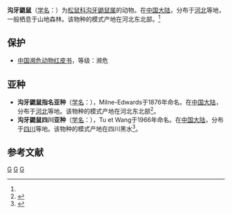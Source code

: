 {{Speciesbox
| taxon = Aeretes melanopterus
| binomial_authority = (Milne-Edwards, 1867)<ref name='id821'>{{cite web| url =http://www.bioinfo.cn/db05/BjdwSpecies.php?action=view&id=821| title =沟牙鼯鼠| work =《中国动物物种编目数据库》| publisher =中国科学院微生物研究所| author =中国科学院动物研究所| accessdate =2009-03-27| deadurl =yes| archiveurl =https://web.archive.org/web/20160305003944/http://www.bioinfo.cn/db05/BjdwSpecies.php?action=view&id=821| archivedate =2016-03-05}}</ref>
}}

'''沟牙鼯鼠'''（[[学名|学名]]：{{lang|la|''Aeretes melanopterus''}}）为[[松鼠科|松鼠科]][[沟牙鼯鼠属|沟牙鼯鼠属]]的动物。在[[中国大陆|中国大陆]]，分布于[[河北|河北]]等地，一般栖息于山地森林。该物种的模式产地在河北东北部。<ref name='id821'/>

== 保护 ==
* [[中国濒危动物红皮书|中国濒危动物红皮书]]，等级：濒危

== 亚种 ==
* '''沟牙鼯鼠指名亚种'''（[[学名|学名]]：{{lang|la|''Aeretes melanopterus melanopterus''}}），Milne-Edwards于1876年命名。在[[中国大陆|中国大陆]]，分布于[[河北|河北]]等地。该物种的模式产地在河北东北部<ref name='id822'>{{cite web| url =http://www.bioinfo.cn/db05/BjdwSpecies.php?action=view&id=822| title =沟牙鼯鼠指名亚种| work =《中国动物物种编目数据库》| publisher =中国科学院微生物研究所| author =中国科学院动物研究所| accessdate =2009-03-27| deadurl =yes| archiveurl =https://web.archive.org/web/20160305054534/http://www.bioinfo.cn/db05/BjdwSpecies.php?action=view&id=822| archivedate =2016-03-05}}</ref>。
* '''沟牙鼯鼠四川亚种'''（[[学名|学名]]：{{lang|la|''Aeretes melanopterus szechuanensis''}}），Tu et Wang于1966年命名。在[[中国大陆|中国大陆]]，分布于[[四川|四川]]等地。该物种的模式产地在四川黑水<ref name='id823'>{{cite web| url =http://www.bioinfo.cn/db05/BjdwSpecies.php?action=view&id=823| title =沟牙鼯鼠四川亚种| work =《中国动物物种编目数据库》| publisher =中国科学院微生物研究所| author =中国科学院动物研究所| accessdate =2009-03-27| deadurl =yes| archiveurl =https://web.archive.org/web/20160305044004/http://www.bioinfo.cn/db05/BjdwSpecies.php?action=view&id=823| archivedate =2016-03-05}}</ref>。

== 参考文献 ==
{{reflist}}
{{Taxonbar|from=Q1474858}}

[[Category:沟牙鼯鼠属|G]]
[[Category:中國特有哺乳動物|G]]
[[Category:1867年描述的动物|G]]